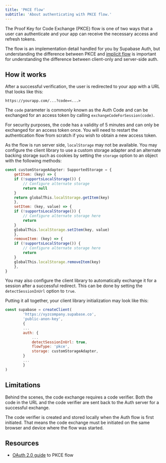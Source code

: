 ```yaml
---
title: 'PKCE flow'
subtitle: 'About authenticating with PKCE flow.'
---
```


The Proof Key for Code Exchange (PKCE) flow is one of two ways that a user can authenticate and your app can receive the necessary access and refresh tokens.

The flow is an implementation detail handled for you by Supabase Auth, but understanding the difference between PKCE and [implicit flow](/docs/guides/auth/sessions/implicit-flow) is important for understanding the difference between client-only and server-side auth.

## How it works

After a successful verification, the user is redirected to your app with a URL that looks like this:

```
https://yourapp.com/...?code=<...>
```

The `code` parameter is commonly known as the Auth Code and can be exchanged for an access token by calling `exchangeCodeForSession(code)`.

<Admonition type="note">

For security purposes, the code has a validity of 5 minutes and can only be exchanged for an access token once. You will need to restart the authentication flow from scratch if you wish to obtain a new access token.

</Admonition>

As the flow is run server side, `localStorage` may not be available. You may configure the client library to use a custom storage adapter and an alternate backing storage such as cookies by setting the `storage` option to an object with the following methods:

```js
const customStorageAdapter: SupportedStorage = {
    getItem: (key) => {
    if (!supportsLocalStorage()) {
        // Configure alternate storage
        return null
    }
    return globalThis.localStorage.getItem(key)
    },
    setItem: (key, value) => {
    if (!supportsLocalStorage()) {
        // Configure alternate storage here
        return
    }
    globalThis.localStorage.setItem(key, value)
    },
    removeItem: (key) => {
    if (!supportsLocalStorage()) {
        // Configure alternate storage here
        return
    }
    globalThis.localStorage.removeItem(key)
    },
}
```

You may also configure the client library to automatically exchange it for a session after a successful redirect. This can be done by setting the `detectSessionInUrl` option to `true`.

Putting it all together, your client library initialization may look like this:

```js
const supabase = createClient(
        'https://xyzcompany.supabase.co',
        'public-anon-key',
        {
        ...
        auth: {
            ...
            detectSessionInUrl: true,
            flowType: 'pkce',
            storage: customStorageAdapter,
        }
        ...
        }
)
```

## Limitations

Behind the scenes, the code exchange requires a code verifier. Both the code in the URL and the code verifier are sent back to the Auth server for a successful exchange.

The code verifier is created and stored locally when the Auth flow is first initiated. That means the code exchange must be initiated on the same browser and device where the flow was started.

## Resources

- [OAuth 2.0 guide](https://oauth.net/2/pkce/) to PKCE flow

